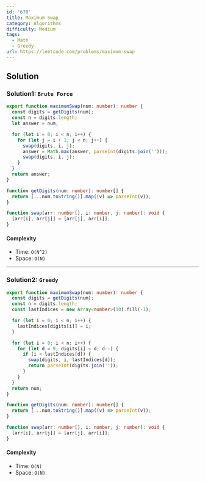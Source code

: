 ```yaml
---
id: '670'
title: Maximum Swap
category: Algorithms
difficulty: Medium
tags:
  - Math
  - Greedy
url: https://leetcode.com/problems/maximum-swap
---
```


## Solution

### Solution1: `Brute Force`

```typescript filename="solution.ts" copy
export function maximumSwap(num: number): number {
  const digits = getDigits(num);
  const n = digits.length;
  let answer = num;

  for (let i = 0; i < n; i++) {
    for (let j = i + 1; j < n; j++) {
      swap(digits, i, j);
      answer = Math.max(answer, parseInt(digits.join('')));
      swap(digits, i, j);
    }
  }
  return answer;
}

function getDigits(num: number): number[] {
  return [...num.toString()].map((v) => parseInt(v));
}

function swap(arr: number[], i: number, j: number): void {
  [arr[i], arr[j]] = [arr[j], arr[i]];
}
```

#### Complexity

- Time: `O(N^2)`
- Space: `O(N)`

---

### Solution2: `Greedy`

```typescript filename="solution.ts" copy
export function maximumSwap(num: number): number {
  const digits = getDigits(num);
  const n = digits.length;
  const lastIndices = new Array<number>(10).fill(-1);

  for (let i = 0; i < n; i++) {
    lastIndices[digits[i]] = i;
  }

  for (let i = 0; i < n; i++) {
    for (let d = 9; digits[i] < d; d--) {
      if (i < lastIndices[d]) {
        swap(digits, i, lastIndices[d]);
        return parseInt(digits.join(''));
      }
    }
  }
  return num;
}

function getDigits(num: number): number[] {
  return [...num.toString()].map((v) => parseInt(v));
}

function swap(arr: number[], i: number, j: number): void {
  [arr[i], arr[j]] = [arr[j], arr[i]];
}
```

#### Complexity

- Time: `O(N)`
- Space: `O(N)`
